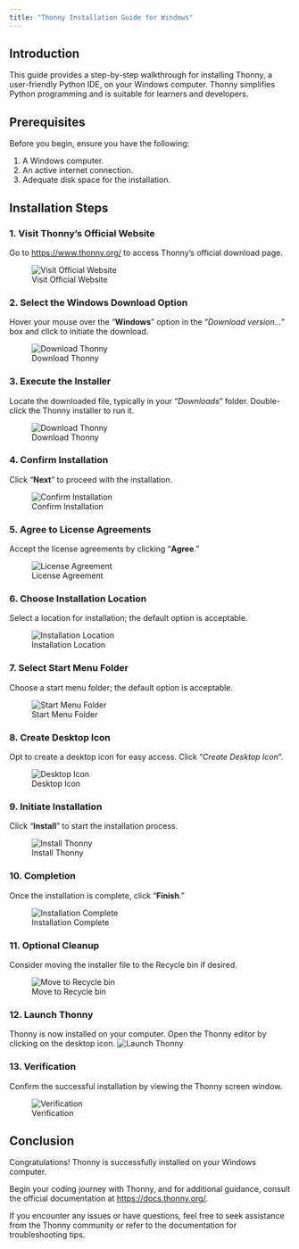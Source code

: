 ```yaml
---
title: "Thonny Installation Guide for Windows"
---
```


## Introduction

This guide provides a step-by-step walkthrough for installing Thonny, a user-friendly Python IDE, on your Windows computer. Thonny simplifies Python programming and is suitable for learners and developers.

## Prerequisites

Before you begin, ensure you have the following:

1. A Windows computer.
2. An active internet connection.
3. Adequate disk space for the installation.

## Installation Steps

### 1. Visit Thonny's Official Website
Go to [https://www.thonny.org/](https://www.thonny.org/) to access Thonny's official download page.

![Visit Official Website](/images/thonny-windows/step_1.png)

### 2. Select the Windows Download Option
Hover your mouse over the "**Windows**" option in the "_Download version…_" box and click to initiate the download.

![Download Thonny](/images/thonny-windows/step_2.png)

### 3. Execute the Installer
Locate the downloaded file, typically in your "_Downloads_" folder. Double-click the Thonny installer to run it.

![Download Thonny](/images/thonny-windows/step_3.png)

### 4. Confirm Installation

Click "**Next**" to proceed with the installation.

![Confirm Installation](/images/thonny-windows/step_4.png)

### 5. Agree to License Agreements

Accept the license agreements by clicking "**Agree**."

![License Agreement](/images/thonny-windows/step_5.png)

### 6. Choose Installation Location

Select a location for installation; the default option is acceptable.

![Installation Location](/images/thonny-windows/step_6.png)

### 7. Select Start Menu Folder

Choose a start menu folder; the default option is acceptable.

![Start Menu Folder](/images/thonny-windows/step_7.png)

### 8. Create Desktop Icon

Opt to create a desktop icon for easy access. Click "_Create Desktop Icon_".

![Desktop Icon](/images/thonny-windows/step_8.png)

### 9. Initiate Installation

Click "**Install**" to start the installation process.

![Install Thonny](/images/thonny-windows/step_9.png)

### 10. Completion

Once the installation is complete, click "**Finish**."

![Installation Complete](/images/thonny-windows/step_10.png)

### 11. Optional Cleanup

Consider moving the installer file to the Recycle bin if desired.

![Move to Recycle bin](/images/thonny-windows/step_3.png)

### 12. Launch Thonny

Thonny is now installed on your computer. Open the Thonny editor by clicking on the desktop icon.
![Launch Thonny](/images/thonny-windows/step_12.png)

### 13. Verification

Confirm the successful installation by viewing the Thonny screen window.

![Verification](/images/thonny-windows/step_13.png)

## Conclusion

Congratulations! Thonny is successfully installed on your Windows computer. 

Begin your coding journey with Thonny, and for additional guidance, consult the official documentation at [https://docs.thonny.org/](https://docs.thonny.org/). 

If you encounter any issues or have questions, feel free to seek assistance from the Thonny community or refer to the documentation for troubleshooting tips.